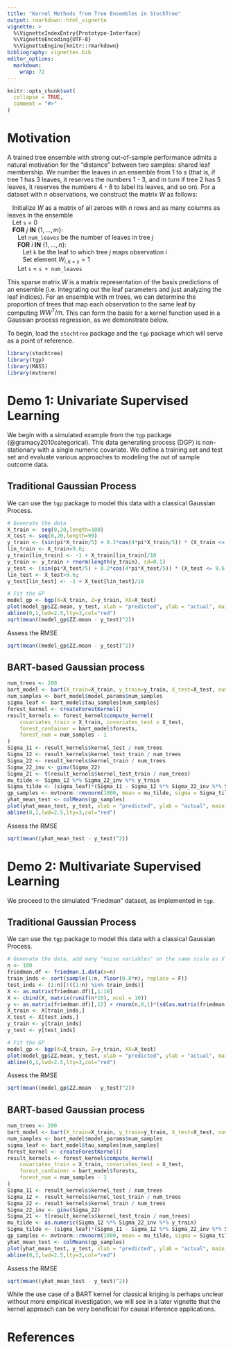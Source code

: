 ```yaml
---
title: "Kernel Methods from Tree Ensembles in StochTree"
output: rmarkdown::html_vignette
vignette: >
  %\VignetteIndexEntry{Prototype-Interface}
  %\VignetteEncoding{UTF-8}
  %\VignetteEngine{knitr::rmarkdown}
bibliography: vignettes.bib
editor_options: 
  markdown: 
    wrap: 72
---
```


```r
knitr::opts_chunk$set(
  collapse = TRUE,
  comment = "#>"
)
```

# Motivation

A trained tree ensemble with strong out-of-sample performance admits a natural 
motivation for the "distance" between two samples: shared leaf membership.
We number the leaves in an ensemble from 1 to $s$ (that is, if tree 1 has 3 leaves, 
it reserves the numbers 1 - 3, and in turn if tree 2 has 5 leaves, it reserves the numbers 4 - 8 to label its leaves, and so on). For a dataset with $n$ observations, 
we construct the matrix $W$ as follows:

|    Initialize $W$ as a matrix of all zeroes with $n$ rows and as many columns as leaves in the ensemble
|    Let `s` = 0
|    **FOR** $j$ **IN** $\left\{1,\dots,m\right\}$:
|       Let `num_leaves` be the number of leaves in tree $j$
|       **FOR** $i$ **IN** $\left\{1,\dots,n\right\}$:
|          Let `k` be the leaf to which tree $j$ maps observation $i$
|          Set element $W_{i,k+s} = 1$
|       Let `s` = `s + num_leaves`

This sparse matrix $W$ is a matrix representation of the basis predictions of an ensemble 
(i.e. integrating out the leaf parameters and just analyzing the leaf indices). 
For an ensemble with $m$ trees, we can determine the proportion of trees that 
map each observation to the same leaf by computing $W W^T / m$. 
This can form the basis for a kernel function used in a Gaussian process 
regression, as we demonstrate below.

To begin, load the `stochtree` package and the `tgp` package which will serve as a point of reference.

```r
library(stochtree)
library(tgp)
library(MASS)
library(mvtnorm)
```

# Demo 1: Univariate Supervised Learning

We begin with a simulated example from the `tgp` package (@gramacy2010categorical).
This data generating process (DGP) is non-stationary with a single numeric 
covariate. We define a training set and test set and evaluate various approaches 
to modeling the out of sample outcome data.

## Traditional Gaussian Process

We can use the `tgp` package to model this data with a classical Gaussian Process.

```r
# Generate the data
X_train <- seq(0,20,length=100)
X_test <- seq(0,20,length=99)
y_train <- (sin(pi*X_train/5) + 0.2*cos(4*pi*X_train/5)) * (X_train <= 9.6)
lin_train <- X_train>9.6; 
y_train[lin_train] <- -1 + X_train[lin_train]/10
y_train <- y_train + rnorm(length(y_train), sd=0.1)
y_test <- (sin(pi*X_test/5) + 0.2*cos(4*pi*X_test/5)) * (X_test <= 9.6)
lin_test <- X_test>9.6; 
y_test[lin_test] <- -1 + X_test[lin_test]/10

# Fit the GP
model_gp <- bgp(X=X_train, Z=y_train, XX=X_test)
plot(model_gp$ZZ.mean, y_test, xlab = "predicted", ylab = "actual", main = "Gaussian process")
abline(0,1,lwd=2.5,lty=3,col="red")
sqrt(mean((model_gp$ZZ.mean - y_test)^2))
```

Assess the RMSE

```r
sqrt(mean((model_gp$ZZ.mean - y_test)^2))
```

## BART-based Gaussian process

```r
num_trees <- 200
bart_model <- bart(X_train=X_train, y_train=y_train, X_test=X_test, num_trees=num_trees)
num_samples <- bart_model$model_params$num_samples
sigma_leaf <- bart_model$tau_samples[num_samples]
forest_kernel <- createForestKernel()
result_kernels <- forest_kernel$compute_kernel(
    covariates_train = X_train, covariates_test = X_test,
    forest_container = bart_model$forests,
    forest_num = num_samples - 1
)
Sigma_11 <- result_kernels$kernel_test / num_trees
Sigma_12 <- result_kernels$kernel_test_train / num_trees
Sigma_22 <- result_kernels$kernel_train / num_trees
Sigma_22_inv <- ginv(Sigma_22)
Sigma_21 <- t(result_kernels$kernel_test_train / num_trees)
mu_tilde <- Sigma_12 %*% Sigma_22_inv %*% y_train
Sigma_tilde <- (sigma_leaf)*(Sigma_11 - Sigma_12 %*% Sigma_22_inv %*% Sigma_21)
gp_samples <- mvtnorm::rmvnorm(1000, mean = mu_tilde, sigma = Sigma_tilde)
yhat_mean_test <- colMeans(gp_samples)
plot(yhat_mean_test, y_test, xlab = "predicted", ylab = "actual", main = "BART Gaussian process")
abline(0,1,lwd=2.5,lty=3,col="red")
```

Assess the RMSE

```r
sqrt(mean((yhat_mean_test - y_test)^2))
```

# Demo 2: Multivariate Supervised Learning

We proceed to the simulated "Friedman" dataset, as implemented in `tgp`.

## Traditional Gaussian Process

We can use the `tgp` package to model this data with a classical Gaussian Process.

```r
# Generate the data, add many "noise variables" on the same scale as X and XX
n <- 100
friedman.df <- friedman.1.data(n=n)
train_inds <- sort(sample(1:n, floor(0.8*n), replace = F))
test_inds <- (1:n)[!((1:n) %in% train_inds)]
X <- as.matrix(friedman.df)[,1:10]
X <- cbind(X, matrix(runif(n*10), ncol = 10))
y <- as.matrix(friedman.df)[,12] + rnorm(n,0,1)*(sd(as.matrix(friedman.df)[,11])/2)
X_train <- X[train_inds,]
X_test <- X[test_inds,]
y_train <- y[train_inds]
y_test <- y[test_inds]

# Fit the GP
model_gp <- bgp(X=X_train, Z=y_train, XX=X_test)
plot(model_gp$ZZ.mean, y_test, xlab = "predicted", ylab = "actual", main = "Gaussian process")
abline(0,1,lwd=2.5,lty=3,col="red")
```

Assess the RMSE

```r
sqrt(mean((model_gp$ZZ.mean - y_test)^2))
```

## BART-based Gaussian process

```r
num_trees <- 200
bart_model <- bart(X_train=X_train, y_train=y_train, X_test=X_test, num_trees = num_trees, num_gfr = 10, num_burnin = 0, num_mcmc = 0)
num_samples <- bart_model$model_params$num_samples
sigma_leaf <- bart_model$tau_samples[num_samples]
forest_kernel <- createForestKernel()
result_kernels <- forest_kernel$compute_kernel(
    covariates_train = X_train, covariates_test = X_test,
    forest_container = bart_model$forests,
    forest_num = num_samples - 1
)
Sigma_11 <- result_kernels$kernel_test / num_trees
Sigma_12 <- result_kernels$kernel_test_train / num_trees
Sigma_22 <- result_kernels$kernel_train / num_trees
Sigma_22_inv <- ginv(Sigma_22)
Sigma_21 <- t(result_kernels$kernel_test_train / num_trees)
mu_tilde <- as.numeric(Sigma_12 %*% Sigma_22_inv %*% y_train)
Sigma_tilde <- (sigma_leaf)*(Sigma_11 - Sigma_12 %*% Sigma_22_inv %*% Sigma_21)
gp_samples <- mvtnorm::rmvnorm(1000, mean = mu_tilde, sigma = Sigma_tilde)
yhat_mean_test <- colMeans(gp_samples)
plot(yhat_mean_test, y_test, xlab = "predicted", ylab = "actual", main = "BART Gaussian process")
abline(0,1,lwd=2.5,lty=3,col="red")
```

Assess the RMSE

```r
sqrt(mean((yhat_mean_test - y_test)^2))
```

While the use case of a BART kernel for classical kriging is perhaps unclear without 
more empirical investigation, we will see in a later vignette that the kernel 
approach can be very beneficial for causal inference applications.

# References
